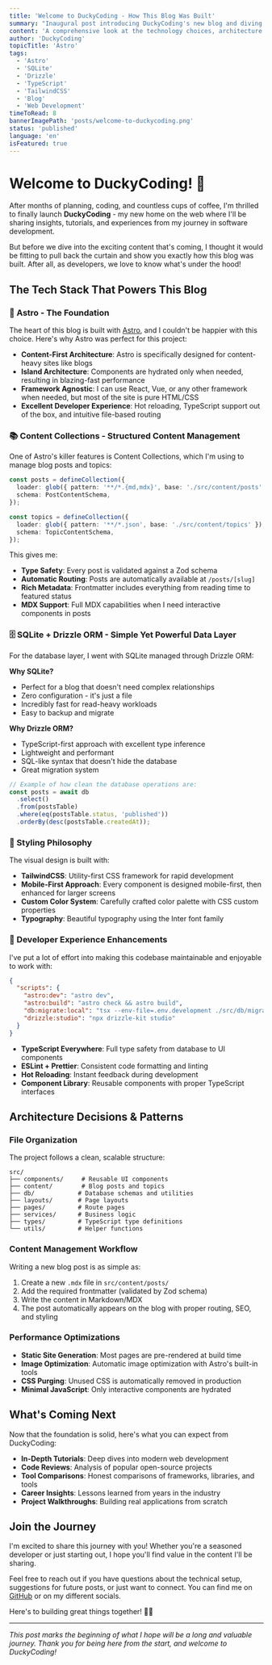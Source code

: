 ```yaml
---
title: 'Welcome to DuckyCoding - How This Blog Was Built'
summary: "Inaugural post introducing DuckyCoding's new blog and diving into the technical stack behind it: Astro, SQLite, Drizzle ORM, and modern web development practices."
content: 'A comprehensive look at the technology choices, architecture decisions, and development process behind building this modern blog with Astro, content collections, SQLite database, and more.'
author: 'DuckyCoding'
topicTitle: 'Astro'
tags:
  - 'Astro'
  - 'SQLite'
  - 'Drizzle'
  - 'TypeScript'
  - 'TailwindCSS'
  - 'Blog'
  - 'Web Development'
timeToRead: 8
bannerImagePath: 'posts/welcome-to-duckycoding.png'
status: 'published'
language: 'en'
isFeatured: true
---
```


# Welcome to DuckyCoding! 🦆

After months of planning, coding, and countless cups of coffee, I'm thrilled to finally launch **DuckyCoding** - my new home on the web where I'll be sharing insights, tutorials, and experiences from my journey in software development.

But before we dive into the exciting content that's coming, I thought it would be fitting to pull back the curtain and show you exactly how this blog was built. After all, as developers, we love to know what's under the hood!

## The Tech Stack That Powers This Blog

### 🚀 Astro - The Foundation

The heart of this blog is built with [Astro](https://astro.build), and I couldn't be happier with this choice. Here's why Astro was perfect for this project:

- **Content-First Architecture**: Astro is specifically designed for content-heavy sites like blogs
- **Island Architecture**: Components are hydrated only when needed, resulting in blazing-fast performance
- **Framework Agnostic**: I can use React, Vue, or any other framework when needed, but most of the site is pure HTML/CSS
- **Excellent Developer Experience**: Hot reloading, TypeScript support out of the box, and intuitive file-based routing

### 📚 Content Collections - Structured Content Management

One of Astro's killer features is Content Collections, which I'm using to manage blog posts and topics:

```typescript
const posts = defineCollection({
  loader: glob({ pattern: '**/*.{md,mdx}', base: './src/content/posts' }),
  schema: PostContentSchema,
});

const topics = defineCollection({
  loader: glob({ pattern: '**/*.json', base: './src/content/topics' }),
  schema: TopicContentSchema,
});
```

This gives me:

- **Type Safety**: Every post is validated against a Zod schema
- **Automatic Routing**: Posts are automatically available at `/posts/[slug]`
- **Rich Metadata**: Frontmatter includes everything from reading time to featured status
- **MDX Support**: Full MDX capabilities when I need interactive components in posts

### 🗄️ SQLite + Drizzle ORM - Simple Yet Powerful Data Layer

For the database layer, I went with SQLite managed through Drizzle ORM:

**Why SQLite?**

- Perfect for a blog that doesn't need complex relationships
- Zero configuration - it's just a file
- Incredibly fast for read-heavy workloads
- Easy to backup and migrate

**Why Drizzle ORM?**

- TypeScript-first approach with excellent type inference
- Lightweight and performant
- SQL-like syntax that doesn't hide the database
- Great migration system

```typescript
// Example of how clean the database operations are:
const posts = await db
  .select()
  .from(postsTable)
  .where(eq(postsTable.status, 'published'))
  .orderBy(desc(postsTable.createdAt));
```

### 🎨 Styling Philosophy

The visual design is built with:

- **TailwindCSS**: Utility-first CSS framework for rapid development
- **Mobile-First Approach**: Every component is designed mobile-first, then enhanced for larger screens
- **Custom Color System**: Carefully crafted color palette with CSS custom properties
- **Typography**: Beautiful typography using the Inter font family

### 🔧 Developer Experience Enhancements

I've put a lot of effort into making this codebase maintainable and enjoyable to work with:

```json
{
  "scripts": {
    "astro:dev": "astro dev",
    "astro:build": "astro check && astro build",
    "db:migrate:local": "tsx --env-file=.env.development ./src/db/migrate.ts",
    "drizzle:studio": "npx drizzle-kit studio"
  }
}
```

- **TypeScript Everywhere**: Full type safety from database to UI components
- **ESLint + Prettier**: Consistent code formatting and linting
- **Hot Reloading**: Instant feedback during development
- **Component Library**: Reusable components with proper TypeScript interfaces

## Architecture Decisions & Patterns

### File Organization

The project follows a clean, scalable structure:

```
src/
├── components/     # Reusable UI components
├── content/        # Blog posts and topics
├── db/            # Database schemas and utilities
├── layouts/       # Page layouts
├── pages/         # Route pages
├── services/      # Business logic
├── types/         # TypeScript type definitions
└── utils/         # Helper functions
```

### Content Management Workflow

Writing a new blog post is as simple as:

1. Create a new `.mdx` file in `src/content/posts/`
2. Add the required frontmatter (validated by Zod schema)
3. Write the content in Markdown/MDX
4. The post automatically appears on the blog with proper routing, SEO, and styling

### Performance Optimizations

- **Static Site Generation**: Most pages are pre-rendered at build time
- **Image Optimization**: Automatic image optimization with Astro's built-in tools
- **CSS Purging**: Unused CSS is automatically removed in production
- **Minimal JavaScript**: Only interactive components are hydrated

## What's Coming Next

Now that the foundation is solid, here's what you can expect from DuckyCoding:

- **In-Depth Tutorials**: Deep dives into modern web development
- **Code Reviews**: Analysis of popular open-source projects
- **Tool Comparisons**: Honest comparisons of frameworks, libraries, and tools
- **Career Insights**: Lessons learned from years in the industry
- **Project Walkthroughs**: Building real applications from scratch

## Join the Journey

I'm excited to share this journey with you! Whether you're a seasoned developer or just starting out, I hope you'll find value in the content I'll be sharing.

Feel free to reach out if you have questions about the technical setup, suggestions for future posts, or just want to connect. You can find me on [GitHub](https://github.com/duckycoding-dev) or on my different socials.

Here's to building great things together! 🚀🦆

---

_This post marks the beginning of what I hope will be a long and valuable journey. Thank you for being here from the start, and welcome to DuckyCoding!_

